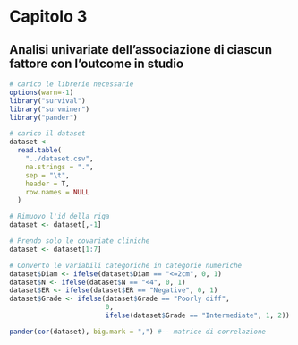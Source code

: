 # Capitolo 3
## Analisi univariate dell’associazione di ciascun fattore con l’outcome in studio

```{r include=FALSE}
# carico le librerie necessarie
options(warn=-1)
library("survival")
library("survminer")
library("pander")

# carico il dataset
dataset <-
  read.table(
    "../dataset.csv",
    na.strings = ".",
    sep = "\t",
    header = T,
    row.names = NULL
  )

# Rimuovo l'id della riga
dataset <- dataset[,-1]

# Prendo solo le covariate cliniche
dataset <- dataset[1:7]

# Converto le variabili categoriche in categorie numeriche
dataset$Diam <- ifelse(dataset$Diam == "<=2cm", 0, 1)
dataset$N <- ifelse(dataset$N == "<4", 0, 1)
dataset$ER <- ifelse(dataset$ER == "Negative", 0, 1)
dataset$Grade <- ifelse(dataset$Grade == "Poorly diff",
                        0,
                        ifelse(dataset$Grade == "Intermediate", 1, 2))
```

```{r}
pander(cor(dataset), big.mark = ",") #-- matrice di correlazione
```